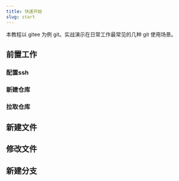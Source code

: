 ```yaml
---
title: 快速开始
slug: start
---
```



<!--package-->

本教程以 gitee 为例 git。实战演示在日常工作最常见的几种 git 使用场景。

## 前置工作

### 配置ssh

### 新建仓库

### 拉取仓库


## 新建文件


## 修改文件


## 新建分支


